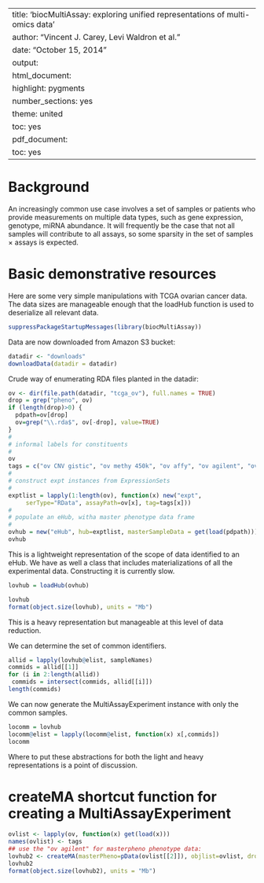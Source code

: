 
---
title: 'biocMultiAssay: exploring unified representations of multi-omics data'
author: "Vincent J. Carey, Levi Waldron et al."
date: "October 15, 2014"
output:
  html_document:
    highlight: pygments
    number_sections: yes
    theme: united
    toc: yes
  pdf_document:
    toc: yes
---

# Background

An increasingly common use case involves a set of
samples or patients who provide measurements on
multiple data types, such as gene expression,
genotype, miRNA abundance.  It will frequently
be the case that not all samples will contribute to
all assays, so some sparsity in the
set of
samples $\times$ assays is expected.

# Basic demonstrative resources

Here are some very simple manipulations with
TCGA ovarian cancer data.  The data sizes are manageable
enough that the loadHub function is used to deserialize
all relevant data.

```r
suppressPackageStartupMessages(library(biocMultiAssay))
```

Data are now downloaded from Amazon S3 bucket:

```r
datadir <- "downloads"
downloadData(datadir = datadir)
```

Crude way of enumerating RDA files planted in the datadir:

```r
ov <- dir(file.path(datadir, "tcga_ov"), full.names = TRUE)
drop = grep("pheno", ov)
if (length(drop)>0) {
  pdpath=ov[drop]
  ov=grep("\\.rda$", ov[-drop], value=TRUE)
}
#
# informal labels for constituents
#
ov
tags = c("ov CNV gistic", "ov methy 450k", "ov affy", "ov agilent", "ov mirna", "ov RNA-seq")
#
# construct expt instances from ExpressionSets
#
exptlist = lapply(1:length(ov), function(x) new("expt",
     serType="RData", assayPath=ov[x], tag=tags[x]))
#
# populate an eHub, witha master phenotype data frame
#
ovhub = new("eHub", hub=exptlist, masterSampleData = get(load(pdpath)))
ovhub
```

This is a lightweight representation of the scope of data
identified to an eHub.  We have as well a class that
includes materializations of all the experimental data.
Constructing it is currently slow.

```r
lovhub = loadHub(ovhub)
```
```r
lovhub
format(object.size(lovhub), units = "Mb")
```

This is a heavy representation but manageable at this level
of data reduction.

We can determine the set of common identifiers.
```r
allid = lapply(lovhub@elist, sampleNames)
commids = allid[[1]]
for (i in 2:length(allid))
 commids = intersect(commids, allid[[i]])
length(commids)
```

We can now generate the MultiAssayExperiment instance with only the
common samples.
```r
locomm = lovhub
locomm@elist = lapply(locomm@elist, function(x) x[,commids])
locomm
```

Where to put these abstractions for both the light and
heavy representations is a point of discussion.

# createMA shortcut function for creating a MultiAssayExperiment

```r
ovlist <- lapply(ov, function(x) get(load(x)))
names(ovlist) <- tags
## use the "ov agilent" for masterpheno phenotype data:
lovhub2 <- createMA(masterPheno=pData(ovlist[[2]]), objlist=ovlist, drop=TRUE)
lovhub2
format(object.size(lovhub2), units = "Mb")
```
